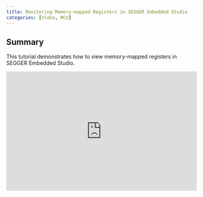 ```yaml
---
title: Monitoring Memory-mapped Registers in SEGGER Embedded Studio
categories: [Video, MCU]
---
```


## Summary

This tutorial demonstrates how to view memory-mapped registers in SEGGER Embedded Studio.


<div style="position: relative; padding-bottom: 62.5%; height: 0;"><iframe src="https://www.loom.com/embed/3667f6829c2c4559ab14572cc7c35d67?sid=6bfa25fa-d966-4b42-a9d8-3c0a834404da" frameborder="0" webkitallowfullscreen mozallowfullscreen allowfullscreen style="position: absolute; top: 0; left: 0; width: 100%; height: 100%;"></iframe></div>